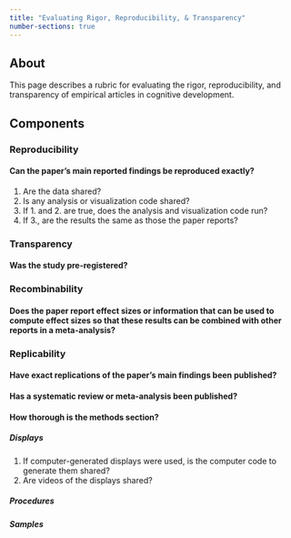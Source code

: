 ```yaml
---
title: "Evaluating Rigor, Reproducibility, & Transparency"
number-sections: true
---
```


## About

This page describes a rubric for evaluating the rigor, reproducibility, and transparency of empirical articles in cognitive development.

## Components

### Reproducibility

#### Can the paper's main reported findings be reproduced exactly?

1. Are the data shared?
2. Is any analysis or visualization code shared?
3. If 1. and 2. are true, does the analysis and visualization code run?
4. If 3., are the results the same as those the paper reports?


### Transparency

#### Was the study pre-registered?

### Recombinability

#### Does the paper report effect sizes or information that can be used to compute effect sizes so that these results can be combined with other reports in a meta-analysis?

### Replicability

#### Have exact replications of the paper's main findings been published?
#### Has a systematic review or meta-analysis been published?
#### How thorough is the methods section?
##### Displays

1. If computer-generated displays were used, is the computer code to generate them shared?
2. Are videos of the displays shared?


##### Procedures
##### Samples
